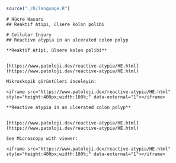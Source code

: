 ```r

source("./R/language.R")

```

```asis
# Hücre Hasarı
## Reaktif Atipi, ülsere kolon polibi

```

```asis
# Cellular Injury
## Reactive atypia in an ulcerated colon polyp

```

```asis

**Reaktif Atipi, ülsere kolon polibi**


[https://www.patoloji.dev/reactive-atypia/HE.html](https://www.patoloji.dev/reactive-atypia/HE.html)

Mikroskopik görüntüleri inceleyin:

<iframe src="https://www.patoloji.dev/reactive-atypia/HE.html" style="height:400px;width:100%;" data-external="1"></iframe>

```

```asis

**Reactive atypia in an ulcerated colon polyp**


[https://www.patoloji.dev/reactive-atypia/HE.html](https://www.patoloji.dev/reactive-atypia/HE.html)

See Microscopy with viewer: 

<iframe src="https://www.patoloji.dev/reactive-atypia/HE.html" style="height:400px;width:100%;" data-external="1"></iframe>

```
